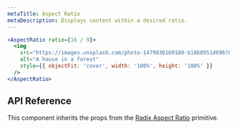 ```yaml
---
metaTitle: Aspect Ratio
metaDescription: Displays content within a desired ratio.
---
```


```jsx live=true
<AspectRatio ratio={16 / 9}>
  <img
    src="https://images.unsplash.com/photo-1479030160180-b1860951d696?&auto=format&fit=crop&w=1200&q=80"
    alt="A house in a forest"
    style={{ objectFit: 'cover', width: '100%', height: '100%' }}
  />
</AspectRatio>
```

## API Reference

This component inherits the props from the [Radix Aspect Ratio](/docs/primitives/components/aspect-ratio) primitive.
